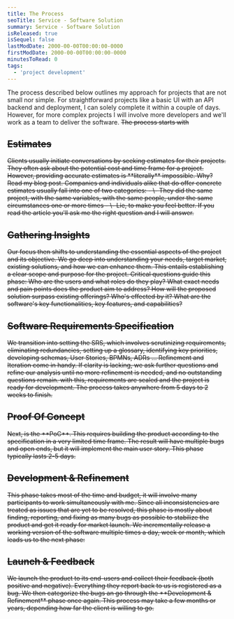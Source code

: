 ```yaml
---
title: The Process
seoTitle: Service - Software Solution
summary: Service - Software Solution
isReleased: true
isSequel: false
lastModDate: 2000-00-00T00:00:00-0000
firstModDate: 2000-00-00T00:00:00-0000
minutesToRead: 0
tags:
  - 'project development'
---
```

<C>
The process described below outlines my approach for projects that are not small nor simple. For straightforward projects like a basic UI with an API backend and deployment, I can solely complete it within a couple of days. However, for more complex projects I will involve more developers and we'll work as a <L href="/services/glossary#team">team</L>  to deliver the software.
 <S/>
 The process starts with
</C>
<H2>Estimates</H2>
<C>
Clients usually initiate conversations by seeking estimates for their projects. They often ask about the potential cost and time frame for a project. However, providing accurate estimates is **literally** impossible.
Why? Read my blog <L href="/services/estimates">post</L>.
<S3/>
Companies and individuals alike that do offer concrete estimates usually fall into one of two categories:
<S2/>
- \- They did the same project, with the same variables, with the same people, under the same circumstances one or more times 
- \- Lie, to make you feel better.
<S3/>
If you read the article you'll ask me the right question and I will answer.
</C>
<H2>Gathering Insights</H2>
<C>
Our focus then shifts to understanding the essential aspects of the project and its objective.
<S3/>
We go deep into understanding your needs, target market, existing solutions, and how we can enhance them. This entails establishing a clear scope and purpose for the project. Critical questions guide this phase: Who are the users and what roles do they play? What exact needs and pain points does the product aim to address? How will the proposed solution surpass existing offerings? Who's effected by it? What are the software's key functionalities, key features, and capabilities? 
</C>
<H2>Software Requirements Specification</H2>
<C>
 We transition into setting the <L href="https://standards.ieee.org/ieee/830/1222/">SRS</L>, which involves scrutinizing <L href="/services/glossary#requirements">requirements</L>, eliminating redundancies, setting up a <L href="/services/glossary">glossary</L>, identifying key priorities, developing schemas, <L href="/services/glossary#user-stories">User Stories</L>, <L href="https://www.bpmn.org/">BPMNs</L>, <L href="https://github.com/joelparkerhenderson/architecture-decision-record">ADRs</L> ... 
<S2/> 
Refinement and Iteration come in handy. If clarity is lacking, we ask further questions and refine our analysis until no more refinement is needed, and no outstanding questions remain. with this, requirements are sealed and the project is ready for development. The process takes anywhere from 5 days to 2 weeks to finish.
</C>
<H2>Proof Of Concept</H2>
<C>
Next, is the **PoC**. This requires building the product according to the specification in a very limited time frame. The result will have multiple bugs and open ends, but it will implement the main user story. This phase typically lasts 2-5 days.
</C>
<H2>Development & Refinement</H2>
<C>
This phase takes most of the time and budget, it will involve many participants to work simultaneously with me. Since all inconsistencies are treated as <L href="/services/glossary#ticket">issues</L> that are yet to be resolved, this phase is mostly about finding, reporting, and fixing as many <L href="/services/glossary#ticket">bugs</L> as possible to stabilize the product and get it ready for market launch. We incrementally release a working version of the software multiple times a day, week or month, which leads us to the next phase:
</C>
<H2>Launch & Feedback</H2>
<C>
We launch the product to its end-users and collect their feedback (both positive and negative). Everything they report back to us is registered as a bug. We then categorize the bugs an go through the **Development & Refinement** phase once again. This process may take a few months or years, depending how <L href="/services/estimates">far</L> the client is willing to go.
</C>
